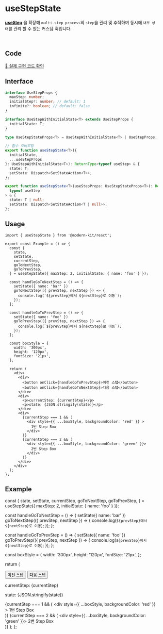 
# useStepState

**[useStep](https://modern-agile-team.github.io/modern-kit/docs/react/hooks/useStep)** 을 확장해 `multi-step process`의 `step`을 관리 및 추적하며 동시에 `내부 상태`를 관리 할 수 있는 커스텀 훅입니다.

<br />

## Code
[🔗 실제 구현 코드 확인](https://github.com/modern-agile-team/modern-kit/blob/main/packages/react/src/hooks/useStepState/index.ts)

## Interface
```ts title="typescript"
interface UseStepProps {
  maxStep: number;
  initialStep?: number; // default: 1
  infinite?: boolean; // default: false
}

interface UseStepWithInitialState<T> extends UseStepProps {
  initialState: T;
}

type UseStepStateProps<T> = UseStepWithInitialState<T> | UseStepProps;
```
```ts title="typescript"
// 함수 오버로딩
export function useStepState<T>({
  initialState,
  ...useStepProps
}: UseStepWithInitialState<T>): ReturnType<typeof useStep> & {
  state: T;
  setState: Dispatch<SetStateAction<T>>;
};

export function useStepState<T>(useStepProps: UseStepStateProps<T>): ReturnType<
  typeof useStep
> & {
  state: T | null;
  setState: Dispatch<SetStateAction<T | null>>;
};
```

## Usage
```tsx title="typescript"
import { useStepState } from '@modern-kit/react';

export const Example = () => {
  const {
    state,
    setState,
    currentStep,
    goToNextStep,
    goToPrevStep,
  } = useStepState({ maxStep: 2, initialState: { name: 'foo' } });

  const handleGoToNextStep = () => {
    setState({ name: 'bar' })
    goToNextStep(({ prevStep, nextStep }) => {
      console.log(`${prevStep}에서 ${nextStep}로 이동`);
    });
  };

  const handleGoToPrevStep = () => {
    setState({ name: 'foo' })
    goToPrevStep(({ prevStep, nextStep }) => {
      console.log(`${prevStep}에서 ${nextStep}로 이동`);
    });
  };

  const boxStyle = {
    width: '300px',
    height: '120px',
    fontSize: '21px',
  };

  return (
    <div>
      <div>
        <button onClick={handleGoToPrevStep}>이전 스탭</button>
        <button onClick={handleGoToNextStep}>다음 스탭</button>
      </div>
      <div>
        <p>currentStep: {currentStep}</p>
        <p>state: {JSON.stringify(state)}</p>
      </div>
      <div>
        {currentStep === 1 && (
          <div style={{ ...boxStyle, backgroundColor: 'red' }} >
            1번 Step Box
          </div>
        )}
        {currentStep === 2 && (
          <div style={{ ...boxStyle, backgroundColor: 'green' }}>
            2번 Step Box
          </div>
        )}
      </div>
    </div>
  );
};
```

## Example

  const {
    state,
    setState,
    currentStep,
    goToNextStep,
    goToPrevStep,
  } = useStepState({ maxStep: 2, initialState: { name: 'foo' } });

  const handleGoToNextStep = () => {
    setState({ name: 'bar' })
    goToNextStep(({ prevStep, nextStep }) => {
      console.log(`${prevStep}에서 ${nextStep}로 이동`);
    });
  };

  const handleGoToPrevStep = () => {
    setState({ name: 'foo' })
    goToPrevStep(({ prevStep, nextStep }) => {
      console.log(`${prevStep}에서 ${nextStep}로 이동`);
    });
  };

  const boxStyle = {
    width: '300px',
    height: '120px',
    fontSize: '21px',
  };

  return (
    <div>
      <div>
        <button onClick={handleGoToPrevStep}>이전 스탭</button>
        <button onClick={handleGoToNextStep}>다음 스탭</button>
      </div>
      <div>
        <p>currentStep: {currentStep}</p>
        <p>state: {JSON.stringify(state)}</p>
      </div>
      <div>
        {currentStep === 1 && (
          <div style={{ ...boxStyle, backgroundColor: 'red' }} >
            1번 Step Box
          </div>
        )}
        {currentStep === 2 && (
          <div style={{ ...boxStyle, backgroundColor: 'green' }}>
            2번 Step Box
          </div>
        )}
      </div>
    </div>
  );
};


<Example />

